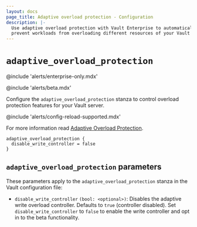```yaml
---
layout: docs
page_title: Adaptive overload protection - Configuration
description: |-
  Use adaptive overload protection with Vault Enterprise to automatically
  prevent workloads from overloading different resources of your Vault servers.
---
```


# `adaptive_overload_protection`

@include 'alerts/enterprise-only.mdx'

@include 'alerts/beta.mdx'

Configure the `adaptive_overload_protection` stanza to control overload
protection features for your Vault server.

@include 'alerts/config-reload-supported.mdx'

For more information read [Adaptive Overload
Protection](/vault/docs/concepts/adaptive-overload-protection).


```hcl
adaptive_overload_protection {
  disable_write_controller = false
}
```

## `adaptive_overload_protection` parameters

These parameters apply to the `adaptive_overload_protection` stanza in the Vault
configuration file:

- `disable_write_controller` `(bool: <optional>)`: Disables the adaptive write
  overload controller. Defaults to `true` (controller disabled). Set
  `disable_write_controller` to `false` to enable the write controller and opt
  in to the beta functionality.